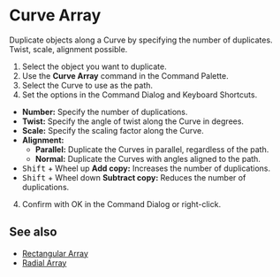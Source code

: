 
# Curve Array

<Reference shortcut="" command="Curve Array" button="" />

Duplicate objects along a Curve by specifying the number of duplicates. Twist, scale, alignment possible.

1. Select the object you want to duplicate.
2. Use the **Curve Array** command in the Command Palette.
3. Select the  Curve to use as the path.
4. Set the options in the Command Dialog and Keyboard Shortcuts.
  - **Number:** Specify the number of duplications.
  - **Twist:** Specify the angle of twist along the  Curve in degrees.
  - **Scale:** Specify the scaling factor along the  Curve.
  - **Alignment:**
      - **Parallel:** Duplicate the Curves in parallel, regardless of the path. 
      - **Normal:** Duplicate the Curves with angles aligned to the path.
   - <kbd>Shift</kbd> + Wheel up **Add copy:** Increases the number of duplications.
   - <kbd>Shift</kbd> + Wheel down **Subtract copy:** Reduces the number of duplications.
4. Confirm with OK in the Command Dialog or right-click.

## See also
- [Rectangular Array](./rectangular-array)
- [Radial Array](./radial-array)















